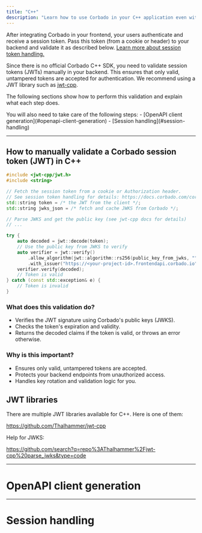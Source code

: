 ```yaml
---
title: "C++"
description: "Learn how to use Corbado in your C++ application even without an official C++ SDK."
---
```



<NoSdkSupportIntro language="C++" />

After integrating Corbado in your frontend, your users authenticate and receive a session token. Pass this token (from a cookie or header) to your backend and validate it as described below. [Learn more about session token handling.](/corbado-complete/sessions/session-token-handling)

Since there is no official Corbado C++ SDK, you need to validate session tokens (JWTs) manually in your backend. This ensures that only valid, untampered tokens are accepted for authentication. We recommend using a JWT library such as [jwt-cpp](https://github.com/Thalhammer/jwt-cpp).

The following sections show how to perform this validation and explain what each step does.

<Note>
You will also need to take care of the following steps:
- [OpenAPI client generation](#openapi-client-generation)
- [Session handling](#session-handling)
</Note>

---

## How to manually validate a Corbado session token (JWT) in C++

```cpp
#include <jwt-cpp/jwt.h>
#include <string>

// Fetch the session token from a cookie or Authorization header.
// See session token handling for details: https://docs.corbado.com/corbado-complete/sessions/session-token-handling
std::string token = /* the JWT from the client */;
std::string jwks_json = /* fetch and cache JWKS from Corbado */;

// Parse JWKS and get the public key (see jwt-cpp docs for details)
// ...

try {
    auto decoded = jwt::decode(token);
    // Use the public key from JWKS to verify
    auto verifier = jwt::verify()
        .allow_algorithm(jwt::algorithm::rs256(public_key_from_jwks, "", ""))
        .with_issuer("https://<your-project-id>.frontendapi.corbado.io");
    verifier.verify(decoded);
    // Token is valid
} catch (const std::exception& e) {
    // Token is invalid
}
```

### What does this validation do?
- Verifies the JWT signature using Corbado's public keys (JWKS).
- Checks the token's expiration and validity.
- Returns the decoded claims if the token is valid, or throws an error otherwise.

### Why is this important?
- Ensures only valid, untampered tokens are accepted.
- Protects your backend endpoints from unauthorized access.
- Handles key rotation and validation logic for you.

## JWT libraries

There are multiple JWT libraries available for C++. Here is one of them:

https://github.com/Thalhammer/jwt-cpp

Help for JWKS:

https://github.com/search?q=repo%3AThalhammer%2Fjwt-cpp%20parse_jwks&type=code

--- 

# OpenAPI client generation

<NoSdkOpenapiClientGeneration language="C++" />

---

# Session handling

<NoSdkSessionHandling language="C++" />
